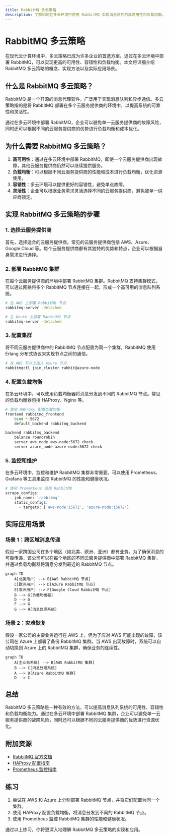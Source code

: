 ```yaml
---
title: RabbitMQ 多云策略
description: 了解如何在多云环境中使用 RabbitMQ 实现消息队列的高可用性和负载均衡。本文适合初学者，将逐步讲解 RabbitMQ 多云策略的概念、实现方法以及实际应用场景。
---
```


# RabbitMQ 多云策略

在现代云计算环境中，多云策略已成为许多企业的首选方案。通过在多云环境中部署 RabbitMQ，可以实现更高的可用性、容错性和负载均衡。本文将详细介绍 RabbitMQ 多云策略的概念、实现方法以及实际应用场景。

## 什么是 RabbitMQ 多云策略？

RabbitMQ 是一个开源的消息代理软件，广泛用于实现消息队列和异步通信。多云策略指的是将 RabbitMQ 部署在多个云服务提供商的环境中，以提高系统的可靠性和灵活性。

通过在多云环境中部署 RabbitMQ，企业可以避免单一云服务提供商的故障风险，同时还可以根据不同的云服务提供商的优势进行负载均衡和成本优化。

## 为什么需要 RabbitMQ 多云策略？

1. **高可用性**：通过在多云环境中部署 RabbitMQ，即使一个云服务提供商出现故障，其他云服务提供商仍然可以继续提供服务。
2. **负载均衡**：可以根据不同云服务提供商的性能和成本进行负载均衡，优化资源使用。
3. **容错性**：多云环境可以提供更好的容错性，避免单点故障。
4. **灵活性**：企业可以根据业务需求灵活选择不同的云服务提供商，避免被单一供应商锁定。

## 实现 RabbitMQ 多云策略的步骤

### 1. 选择云服务提供商

首先，选择适合的云服务提供商。常见的云服务提供商包括 AWS、Azure、Google Cloud 等。每个云服务提供商都有其独特的优势和特点，企业可以根据自身需求进行选择。

### 2. 部署 RabbitMQ 集群

在每个云服务提供商的环境中部署 RabbitMQ 集群。RabbitMQ 支持集群模式，可以通过网络将多个 RabbitMQ 节点连接在一起，形成一个高可用的消息队列系统。

```bash
# 在 AWS 上部署 RabbitMQ 节点
rabbitmq-server -detached

# 在 Azure 上部署 RabbitMQ 节点
rabbitmq-server -detached
```

### 3. 配置集群

将不同云服务提供商中的 RabbitMQ 节点配置为同一个集群。RabbitMQ 使用 Erlang 分布式协议来实现节点之间的通信。

```bash
# 在 AWS 节点上加入 Azure 节点
rabbitmqctl join_cluster rabbit@azure-node
```

### 4. 配置负载均衡

在多云环境中，可以使用负载均衡器将消息分发到不同的 RabbitMQ 节点。常见的负载均衡器包括 HAProxy、Nginx 等。

```bash
# 使用 HAProxy 配置负载均衡
frontend rabbitmq_frontend
    bind *:5672
    default_backend rabbitmq_backend

backend rabbitmq_backend
    balance roundrobin
    server aws_node aws-node:5672 check
    server azure_node azure-node:5672 check
```

### 5. 监控和维护

在多云环境中，监控和维护 RabbitMQ 集群非常重要。可以使用 Prometheus、Grafana 等工具来监控 RabbitMQ 的性能和健康状况。

```bash
# 使用 Prometheus 监控 RabbitMQ
scrape_configs:
  - job_name: 'rabbitmq'
    static_configs:
      - targets: ['aws-node:15672', 'azure-node:15672']
```

## 实际应用场景

### 场景 1：跨区域消息传递

假设一家跨国公司在多个地区（如北美、欧洲、亚洲）都有业务。为了确保消息的可靠传递，该公司可以在每个地区的不同云服务提供商中部署 RabbitMQ 集群，并通过负载均衡器将消息分发到最近的 RabbitMQ 节点。

```mermaid
graph TD
    A[北美用户] --> B[AWS RabbitMQ 节点]
    C[欧洲用户] --> D[Azure RabbitMQ 节点]
    E[亚洲用户] --> F[Google Cloud RabbitMQ 节点]
    B --> G[负载均衡器]
    D --> G
    F --> G
    G --> H[消息处理系统]
```

### 场景 2：灾难恢复

假设一家公司的主要业务运行在 AWS 上，但为了应对 AWS 可能出现的故障，该公司在 Azure 上部署了备份 RabbitMQ 集群。当 AWS 出现故障时，系统可以自动切换到 Azure 上的 RabbitMQ 集群，确保业务的连续性。

```mermaid
graph TD
    A[主业务系统] --> B[AWS RabbitMQ 集群]
    B --> C[消息处理系统]
    A --> D[Azure RabbitMQ 集群]
    D --> C
```

## 总结

RabbitMQ 多云策略是一种有效的方法，可以提高消息队列系统的可用性、容错性和负载均衡能力。通过在多云环境中部署 RabbitMQ 集群，企业可以避免单一云服务提供商的故障风险，同时还可以根据不同的云服务提供商的优势进行资源优化。

## 附加资源

- [RabbitMQ 官方文档](https://www.rabbitmq.com/documentation.html)
- [HAProxy 配置指南](https://www.haproxy.com/documentation/hapee/latest/configuration/config-sections/)
- [Prometheus 监控指南](https://prometheus.io/docs/introduction/overview/)

## 练习

1. 尝试在 AWS 和 Azure 上分别部署 RabbitMQ 节点，并将它们配置为同一个集群。
2. 使用 HAProxy 配置负载均衡，将消息分发到不同的 RabbitMQ 节点。
3. 使用 Prometheus 监控 RabbitMQ 集群的性能和健康状况。

通过以上练习，你将更深入地理解 RabbitMQ 多云策略的实现和应用。